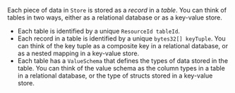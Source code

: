 Each piece of data in `Store` is stored as a _record_ in a _table_.
You can think of tables in two ways, either as a relational database
or as a key-value store.

- Each table is identified by a unique `ResourceId tableId`.
- Each record in a table is identified by a unique `bytes32[] keyTuple`.
  You can think of the key tuple as a composite key in a relational database,
  or as a nested mapping in a key-value store.
- Each table has a `ValueSchema` that defines the types of data stored in the table.
  You can think of the value schema as the column types in a table in a relational database,
  or the type of structs stored in a key-value store.
